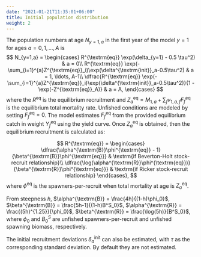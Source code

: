 ```yaml
---
date: "2021-01-21T11:35:01+06:00"
title: Initial population distribution
weight: 2
---
```


The population numbers at age $N_{y=1,a}$ in the first year of the model $y=1$ for ages $a=0,1,\ldots,A$ is
$$ N_{y=1,a} = 
\begin{cases}
      R^{\textrm{eq}} \exp(\delta_{y=1} - 0.5 \tau^2) & a = 0\\ 
      R^{\textrm{eq}} \exp(-\sum_{i=1}^{a}Z^{\textrm{eq}}_i)\exp(\delta^{\textrm{init}}_a-0.5\tau^2) & a = 1, \ldots, A-1\\
      \dfrac{R^{\textrm{eq}} \exp(-\sum_{i=1}^{a}Z^{\textrm{eq}}_i)\exp(\delta^{\textrm{init}}_a-0.5\tau^2)}{1 - \exp(-Z^{\textrm{eq}}_A)} & a = A,
\end{cases}
$$
where the $R^{\textrm{eq}}$ is the equilibrium recruitment and $Z^{\textrm{eq}}_a = M_{1,a} + \sum_f v_{1,a,f} F^{\textrm{eq}}_f$ is the equilibrium total mortality rate. Unfished conditions are modeled by setting $F^{\textrm{eq}}_f = 0$. The model estimates $F^{\textrm{eq}}_f$ from the provided equilibrium catch in weight $Y^{\textrm{eq}}_f$ using the yield curve. Once $Z^{\textrm{eq}}_a$ is obtained, then the equilibrium recruitment is calculated as:

$$ R^{\textrm{eq}} = 
\begin{cases}
      \dfrac{\alpha^{\textrm{B}}\phi^{\textrm{eq}} - 1}{\beta^{\textrm{B}}\phi^{\textrm{eq}}} & \textrm{if Beverton-Holt stock-recruit relationship}\\
      \dfrac{\log(\alpha^{\textrm{R}}\phi^{\textrm{eq}})}{\beta^{\textrm{R}}\phi^{\textrm{eq}}} & \textrm{if Ricker stock-recruit relationship}
\end{cases},
$$
where $\phi^{\textrm{eq}}$ is the spawners-per-recruit when total mortality at age is $Z^{\textrm{eq}}_a$. 

From steepness $h$, $\alpha^{\textrm{B}} = \frac{4h}{(1-h)\phi_0}$, $\beta^{\textrm{B}} = \frac{5h-1}{(1-h)B^S_0}$, $\alpha^{\textrm{R}} = \frac{(5h)^{1.25}}{\phi_0}$, $\beta^{\textrm{R}} = \frac{\log(5h)}{B^S_0}$, where $\phi_0$ and $B^S_0$ are unfished spawners-per-recruit and unfished spawning biomass, respectively.

The initial recruitment deviations $\delta^{\textrm{init}}_a$ can also be estimated, with $\tau$ as the corresponding standard deviation. By default they are not estimated.
